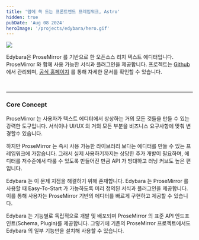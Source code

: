 ```yaml
---
title: '맘에 쏙 드는 프론트엔드 프레임워크, Astro'
hidden: true
pubDate: 'Aug 08 2024'
heroImage: '/projects/edybara/hero.gif'
---
```



<Image width={720} height={332} src="/projects/edybara/hero.gif" />

Edybara은 ProseMirror 를 기반으로 한 오픈소스 리치 텍스트 에디터입니다. ProseMirror 와 함께 사용 가능한 서식과 플러그인을 제공합니다. 프로젝트는 [Github](https://github.com/winetree94/edybara) 에서 관리되며, [공식 홈페이지](https://edybara.com) 를 통해 자세한 문서를 확인할 수 있습니다.

<br />

--- 
### Core Concept

ProseMirror 는 사용자가 텍스트 에디터에서 상상하는 거의 모든 것들을 만들 수 있는 강력한 도구입니다. 서식이나 UI/UX 의 거의 모든 부분을 비즈니스 요구사항에 맞춰 변경할수 있습니다.

하지만 ProseMirror 는 즉시 사용 가능한 라이브러리 보다는 에디터를 만들 수 있는 프레임워크에 가깝습니다. 그래서 실제 사용하기까지는 상당한 추가 개발이 필요하며, 에디터를 저수준에서 다룰 수 있도록 만들어진 만큼 API 가 방대하고 러닝 커브도 높은 편입니다.

Edybara 는 이 문제 지점을 해결하기 위해 존재합니다. Edybara 는 ProseMirror 를 사용할 때 Easy-To-Start 가 가능하도록 미리 정의된 서식과 플러그인을 제공합니다. 이를 통해 사용자는 ProseMirror 기반의 에디터를 빠르게 구현하고 제공할 수 있습니다.

Edybara 는 기능별로 독립적으로 개발 및 배포되며 ProseMirror 의 표준 API 엔드포인트(Schema, Plugin)를 제공합니다. 그렇기에 기존의 ProseMirror 프로젝트에서도 Edybara 의 일부 기능만을 설치해 사용할 수 있습니다.
